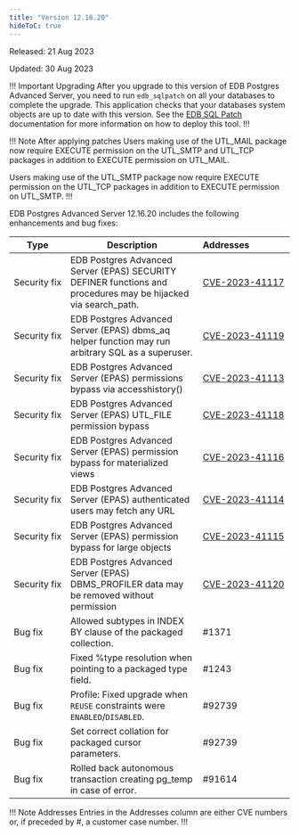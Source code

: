 ```yaml
---
title: "Version 12.16.20"
hideToC: true
---
```


Released: 21 Aug 2023

Updated: 30 Aug 2023

!!! Important Upgrading
After you upgrade to this version of EDB Postgres Advanced Server, you need to run `edb_sqlpatch` on all your databases to complete the upgrade. This application checks that your databases system objects are up to date with this version. See the [EDB SQL Patch](/tools/edb_sqlpatch) documentation for more information on how to deploy this tool.
!!!

!!! Note After applying patches
Users making use of the UTL_MAIL package now require EXECUTE permission on the UTL_SMTP and UTL_TCP packages in addition to EXECUTE permission on UTL_MAIL.

Users making use of the UTL_SMTP package now require EXECUTE permission on the UTL_TCP packages in addition to EXECUTE permission on UTL_SMTP.
!!!

EDB Postgres Advanced Server 12.16.20 includes the following enhancements and bug fixes:

| Type           | Description                                                                                                                          |   Addresses&nbsp;&nbsp;&nbsp;&nbsp;&nbsp;&nbsp;&nbsp;&nbsp;&nbsp;&nbsp;&nbsp;&nbsp;&nbsp;&nbsp;&nbsp; |
| -------------- | -------------------------------------------------------------------------------------------------------------------------------------|  --------------------- |
| Security&nbsp;fix |  EDB Postgres Advanced Server (EPAS) SECURITY DEFINER functions and procedures may be hijacked via search_path. | [CVE-2023-41117](/security/notifications/advisories/cve202341117/) |
| Security&nbsp;fix |  EDB Postgres Advanced Server (EPAS) dbms_aq helper function may run arbitrary SQL as a superuser. | [CVE-2023-41119](/security/notifications/advisories/cve202341119/) |
| Security&nbsp;fix |  EDB Postgres Advanced Server (EPAS) permissions bypass via accesshistory() | [CVE-2023-41113](/security/notifications/advisories/cve202341113/) |
| Security&nbsp;fix |  EDB Postgres Advanced Server (EPAS) UTL_FILE permission bypass | [CVE-2023-41118](/security/notifications/advisories/cve202341118/) |
| Security&nbsp;fix |  EDB Postgres Advanced Server (EPAS) permission bypass for materialized views | [CVE-2023-41116](/security/notifications/advisories/cve202341116/) |
| Security&nbsp;fix |  EDB Postgres Advanced Server (EPAS) authenticated users may fetch any URL | [CVE-2023-41114](/security/notifications/advisories/cve202341114/) |
| Security&nbsp;fix |  EDB Postgres Advanced Server (EPAS) permission bypass for large objects | [CVE-2023-41115](/security/notifications/advisories/cve202341115/) |
| Security&nbsp;fix |  EDB Postgres Advanced Server (EPAS) DBMS_PROFILER data may be removed without permission | [CVE-2023-41120](/security/notifications/advisories/cve202341120/) |
| Bug&nbsp;fix | Allowed subtypes in INDEX BY clause of the packaged collection. | #1371 |
| Bug&nbsp;fix | Fixed %type resolution when pointing to a packaged type field. | #1243 |
| Bug&nbsp;fix | Profile: Fixed upgrade when `REUSE` constraints were `ENABLED`/`DISABLED`. | #92739 |
| Bug&nbsp;fix | Set correct collation for packaged cursor parameters. | #92739 |
| Bug&nbsp;fix | Rolled back autonomous transaction creating pg_temp in case of error. | #91614 |


!!! Note Addresses
Entries in the Addresses column are either CVE numbers or, if preceded by #, a customer case number.
!!!
